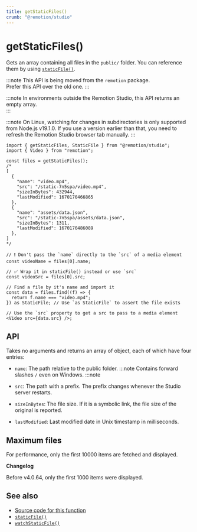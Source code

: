 ```yaml
---
title: getStaticFiles()
crumb: "@remotion/studio"
---
```


# getStaticFiles()<AvailableFrom v="4.0.144"/>

Gets an array containing all files in the `public/` folder. You can reference them by using [`staticFile()`](/docs/staticfile).

:::note
This API is being moved from the <code>remotion</code> package.  
Prefer this API over the old one.
:::

:::note
In environments outside the Remotion Studio, this API returns an empty array.  
:::

:::note
On Linux, watching for changes in subdirectories is only supported from Node.js v19.1.0. If you use a version earlier than that, you need to refresh the Remotion Studio browser tab manually.
:::

```tsx twoslash title="example.ts"
import { getStaticFiles, StaticFile } from "@remotion/studio";
import { Video } from "remotion";

const files = getStaticFiles();
/*
[
  {
    "name": "video.mp4",
    "src": "/static-7n5spa/video.mp4",
    "sizeInBytes": 432944,
    "lastModified": 1670170466865
  },
  {
    "name": "assets/data.json",
    "src": "/static-7n5spa/assets/data.json",
    "sizeInBytes": 1311,
    "lastModified": 1670170486089
  },
]
*/

// ❗ Don't pass the `name` directly to the `src` of a media element
const videoName = files[0].name;

// ✅ Wrap it in staticFile() instead or use `src`
const videoSrc = files[0].src;

// Find a file by it's name and import it
const data = files.find((f) => {
  return f.name === "video.mp4";
}) as StaticFile; // Use `as StaticFile` to assert the file exists

// Use the `src` property to get a src to pass to a media element
<Video src={data.src} />;
```

## API

Takes no arguments and returns an array of object, each of which have four entries:

- `name`: The path relative to the public folder.
  :::note
  Contains forward slashes `/` even on Windows.
  :::note

- `src`: The path with a prefix. The prefix changes whenever the Studio server restarts.
- `sizeInBytes`: The file size. If it is a symbolic link, the file size of the original is reported.
- `lastModified`: Last modified date in Unix timestamp in milliseconds.

## Maximum files

For performance, only the first 10000 items are fetched and displayed.

**Changelog**

Before v4.0.64, only the first 1000 items were displayed.

## See also

- [Source code for this function](https://github.com/remotion-dev/remotion/blob/main/packages/studio/src/api/get-static-files.ts)
- [`staticFile()`](/docs/staticfile)
- [`watchStaticFile()`](/docs/studio/watch-static-file)
